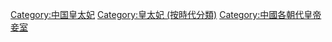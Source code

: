 [[Category:中国皇太妃|Category:中国皇太妃]]
[[Category:皇太妃_(按時代分類)|Category:皇太妃 (按時代分類)]]
[[Category:中國各朝代皇帝妾室|Category:中國各朝代皇帝妾室]]
